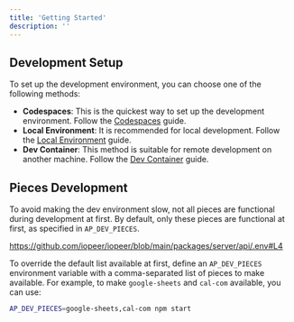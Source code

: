```yaml
---
title: 'Getting Started'
description: ''
---
```


## Development Setup 

To set up the development environment, you can choose one of the following methods:

- **Codespaces**: This is the quickest way to set up the development environment. Follow the [Codespaces](./codespaces) guide.
- **Local Environment**: It is recommended for local development. Follow the [Local Environment](./local) guide.
- **Dev Container**: This method is suitable for remote development on another machine. Follow the [Dev Container](./dev-container) guide.


## Pieces Development

To avoid making the dev environment slow, not all pieces are functional during development at first. By default, only these pieces are functional at first, as specified in `AP_DEV_PIECES`.

https://github.com/iopeer/iopeer/blob/main/packages/server/api/.env#L4

To override the default list available at first, define an `AP_DEV_PIECES` environment variable with a comma-separated list of pieces to make available. For example, to make `google-sheets` and `cal-com` available, you can use:

```sh
AP_DEV_PIECES=google-sheets,cal-com npm start
```
